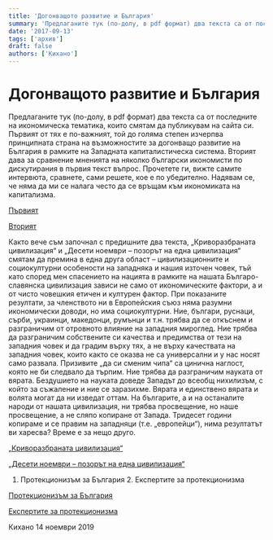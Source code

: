 ```yaml
---
title: 'Догонващото развитие и България'
summary: 'Предлаганите тук (по-долу, в pdf формат) два текста са от последните на икономическа тематика, които смятам да публикувам на сайта си. Първият от тях...'
date: '2017-09-13'
tags: ['архив']
draft: false
authors: ['Кихано']
---
```


# Догонващото развитие и България

Предлаганите тук (по-долу, в pdf формат) два текста са от последните на икономическа тематика, които смятам да публикувам на сайта си. Първият от тях е по-важният, той до голяма степен изчерпва принципната страна на възможностите за догонващо развитие на България в рамките на Западната капиталистическа система. Вторият дава за сравнение мненията на няколко български икономисти по дискутирания в първия текст въпрос. Прочетете ги, вижте самите интервюта, сравнете, сами решете, кое е по убедително. Надявам се, че няма да ми се налага често да се връщам към икономиката на капитализма.

[Първият](ZastProt2.pdf)

[Вторият](EkspProt2.pdf)

Както вече съм започнал с предишните два текста, „Криворазбраната цивилизация“ и „Десети ноември – позорът на една цивилизация“ смятам да премина в една друга област – цивилизационните и социокултурни особености на западняка и нашия източен човек, тъй като според мен спасението на нацията в рамките на нашата Българо-славянска цивилизация зависи не само от икономическите фактори, а и от чисто човешкия етичен и културен фактор. При показаните резултати, за членството ни в Европейския съюз няма разумни икономически доводи, но има социокултурни. Ние, българи, руснаци, сърби, украинци, македонци, румънци и т.н. трябва да се откъснем и разграничим от отровното влияние на западния мироглед. Ние трябва да разграничим собствените си качества и предимства от тези на западния човек и да градим върху тях, а не върху качествата на западния човек, които както се оказва не са универсални и у нас носят само развала. Призивите „да си сменим чипа“ са цинична наглост, която не би следвало да търпим. Ние трябва да разграничим науката от вярата. Бездушието на науката доведе Западът до всеобщ нихилизъм, с който за съжаление и ние се заразихме. Вярата и единствено вярата и волята могат да ни изведат оттам. На българите, а и на останалите народи от нашата цивилизация, ни трябва просвещение, но наше просвещение, а не сляпо копиране от Запада. Тридесет години копираме и се правим на западняци (т.е. „европейци“), нима резултатът ви харесва? Време е за нещо друго.

[„Криворазбраната цивилизация“](Krivorazbranata1.html)

[„Десети ноември – позорът на една цивилизация“](DesetiNoemvri.html)

1. Протекционизъм за България 2. Експертите за протекционизма

[Протекционизъм за България](ZastProt2.pdf)

[Експертите за протекционизма](EkspProt2.pdf)

Кихано
14 ноември 2019
